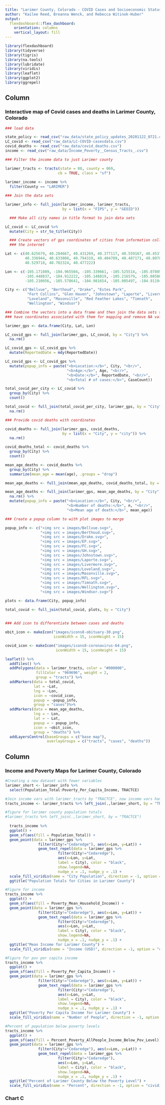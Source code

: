 ```yaml
---
title: "Larimer County, Colorado - COVID Cases and Socioeconomic Status"
author: "Kailee Reed, Breanna Wenck, and Rebecca Witinok-Huber"
output: 
  flexdashboard::flex_dashboard:
    orientation: columns
    vertical_layout: fill
---
```


```r
library(flexdashboard)
library(tidyverse)
library(tigris)
library(na.tools)
library(lubridate)
library(viridis)
library(leaflet)
library(ggplot2)
library(ggrepel)
```

Column {data-width=650}
-----------------------------------------------------------------------

### Interactive map of Covid cases and deaths in Larimer County, Colorado


```r
### load data

state_policy <- read_csv("raw_data/state_policy_updates_20201122_0721.csv")
LC_covid <- read_csv("raw_data/LC-COVID-casesdata.csv")
covid_deaths <- read_csv("raw_data/covid_deaths.csv")
income <- read_csv("raw_data/Income_Poverty__Census_Tracts_.csv")

### Filter the income data to just Larimer county

larimer_tracts <- tracts(state = 08, county = 069, 
                        cb = TRUE, class = "sf")
                        
larimer_income <- income %>%
  filter(County == "LARIMER")

### Join the data sets 

larimer_info <- full_join(larimer_income, larimer_tracts, 
                          by = list(x = "FIPS", y = "GEOID"))

  ### Make all city names in title format to join data sets

LC_covid <- LC_covid %>% 
  mutate(City = str_to_title(City))

  ### Create vectors of gps coordinates of cities from information collected from
  ### the internet

Lat <- c(40.625679, 40.284667, 40.431269, 40.377117, 40.559167, 40.453740, 
         40.336944, 40.633808, 40.794319, 40.404789, 40.487171, 40.807820, 
         40.529718, 40.702324, 40.477222)

Lon <- c(-105.171089, -104.965504, -105.339661, -105.525514, -105.078056, 
         -105.448837, -104.912222, -105.148819, -105.216579, -105.085868, 
         -105.210056, -105.578641, -104.981654, -105.005497, -104.911944)

City <- c("Bellvue", "Berthoud", "Drake", "Estes Park",
          "Fort Collins", "Glen Haven", "Johnstown", "Laporte", "Livermore",
          "Loveland", "Masonville", "Red Feather Lakes", "Timnath", 
          "Wellington", "Windsor")

### Combine the vectors into a data frame and then join the data sets so cities
### have coordinates associated with them for mapping and remove NA values

larimer_gps <- data.frame(City, Lat, Lon)

LC_covid_gps <- full_join(larimer_gps, LC_covid, by = "City") %>% 
  na.rm()

LC_covid_gps <- LC_covid_gps %>% 
  mutate(ReportedDate = mdy(ReportedDate)) 

LC_covid_gps <- LC_covid_gps %>%
  mutate(popup_info = paste("<b>Location:</b>", City, "<br/>",
                            "<b>Age:</b>", Age, "<br/>",
                            "<b>Date:</b>", ReportedDate, "<br/>",
                            "<b>Total # of cases:</b>", CaseCount))

total_covid_per_city <- LC_covid %>% 
  group_by(City) %>% 
  count()

total_covid <- full_join(total_covid_per_city, larimer_gps, by = "City") %>% 
  na.rm()

### Provide covid deaths with coordinates

covid_deaths <- full_join(larimer_gps, covid_deaths, 
                          by = list(x = "City", y = "city")) %>% 
  na.rm()

covid_deaths_total <- covid_deaths %>% 
  group_by(City) %>% 
  count()

mean_age_deaths <- covid_deaths %>% 
  group_by(City) %>% 
  summarize(mean_age = mean(age), .groups = "drop")

mean_age_deaths <- full_join(mean_age_deaths, covid_deaths_total, by = "City")

mean_age_deaths <- full_join(larimer_gps, mean_age_deaths, by = "City") %>% 
  na.rm() %>% 
  mutate(popup_info = paste("<b>Location:</b>", City, "<br/>",
                            "<b>Number of deaths:</b>", n, "<br/>",
                            "<b>Mean age of death:</b>", mean_age))

### Create a popup column to with plot images to merge 

popup_info <- c("<img src = images/Bellvue.svg>",
                "<img src = images/Berthoud.svg>", 
                "<img src = images/Drake.svg>",
                "<img src = images/EP.svg>",
                "<img src = images/FC.svg>",
                "<img src = images/GH.svg>",
                "<img src = images/Johnstown.svg>",
                "<img src = images/Laporte.svg>",
                "<img src = images/Livermore.svg>",
                "<img src = images/Loveland.svg>",
                "<img src = images/Masonville.svg>",
                "<img src = images/RFL.svg>",
                "<img src = images/Timnath.svg>",
                "<img src = images/Wellington.svg>",
                "<img src = images/Windsor.svg>")

plots <- data.frame(City, popup_info)

total_covid <- full_join(total_covid, plots, by = "City")
  
         
### Add icon to differentiate between cases and deaths

obit_icon <- makeIcon("images/icons8-obituary-30.png", 
                      iconWidth = 15, iconHeight = 15)

covid_icon <- makeIcon("images/icons8-coronavirus-64.png",
                       iconWidth = 15, iconHeight = 15)

leaflet() %>%
  addTiles() %>%
  addPolygons(data = larimer_tracts, color = "#000000", 
              fillColor = "969696", weight = 2, 
              group = "tracts") %>% 
  addMarkers(data = total_covid,
             lat = ~Lat, 
             lng = ~Lon,
             icon = ~covid_icon,
             popup = ~popup_info,
             group = "cases")%>% 
  addMarkers(data = mean_age_deaths,
             lng = ~ Lon, 
             lat = ~ Lat,
             popup = ~ popup_info, 
             icon = ~obit_icon,
             group = "deaths") %>% 
  addLayersControl(baseGroups = c("base map"),
                   overlayGroups = c("tracts", "cases", "deaths"))

```


Column {data-width=350}
-----------------------------------------------------------------------

### Income and Poverty Maps for Larimer County, Colorado

```r
#Creating a new dataset with fewer variables
larimer_short <- larimer_info %>%
  select(Population_Total:Poverty_Per_Capita_Income, TRACTCE)

#Join income vars with larimer_tracts by "TRACTCE", now income vars have coords
tracts_income <- larimer_tracts %>% left_join(.,larimer_short, by = "TRACTCE") 

#figure for larimer county population totals
#larimer_tracts %>% left_join(.,larimer_short, by = "TRACTCE") 
  
  tracts_income %>%
  ggplot() +
  geom_sf(aes(fill = Population_Total)) +
  geom_point(data = larimer_gps %>%
               filter(City!="Cedaredge"), aes(x=Lon, y=Lat)) +
               geom_text_repel(data = larimer_gps %>%
                        filter(City!="Cedaredge"), 
                        aes(x=Lon, y=Lat, 
                        label = City), color = "black",
                        show.legend=NA, 
                        nudge_x = .1, nudge_y = .1) +
  scale_fill_viridis(name = "City Population", direction = -1, option = "cividis") +
  ggtitle("Population Totals for Cities in Larimer County") 

#Figure for income
tracts_income %>%
  ggplot() +
  geom_sf(aes(fill = Poverty_Mean_Household_Income)) +
  geom_point(data = larimer_gps %>%
               filter(City!="Cedaredge"), aes(x=Lon, y=Lat)) +
               geom_text_repel(data = larimer_gps %>%
                        filter(City!="Cedaredge"), 
                        aes(x=Lon, y=Lat, 
                        label = City), color = "black",
                        show.legend=NA, 
                        nudge_x = .1, nudge_y = .1) +
  ggtitle("Mean Income for Larimer County") +
  scale_fill_viridis(name = "Income (USD)", direction = -1, option = "cividis")

#Figure for pov per capita income
tracts_income %>%
  ggplot() +
  geom_sf(aes(fill = Poverty_Per_Capita_Income)) +
  geom_point(data = larimer_gps %>%
               filter(City!="Cedaredge"), aes(x=Lon, y=Lat)) +
               geom_text_repel(data = larimer_gps %>%
                        filter(City!="Cedaredge"), 
                        aes(x=Lon, y=Lat, 
                        label = City), color = "black",
                        show.legend=NA, 
                        nudge_x = .1, nudge_y = .1) +
  ggtitle("Poverty Per Capita Income for Larimer County") +
  scale_fill_viridis(name = "Number of People", direction = -1, option = "cividis")

#Percent of population below poverty levels
tracts_income %>%
  ggplot() +
  geom_sf(aes(fill = Percent_Poverty_AllPeople_Income_Below_Pov_Level)) +
  geom_point(data = larimer_gps %>%
               filter(City!="Cedaredge"), aes(x=Lon, y=Lat)) +
               geom_text_repel(data = larimer_gps %>%
                        filter(City!="Cedaredge"), 
                        aes(x=Lon, y=Lat, 
                        label = City), color = "black",
                        show.legend=NA, 
                        nudge_x = .1, nudge_y = .1) +
  ggtitle("Percent of Larimer County Below the Poverty Level") +
  scale_fill_viridis(name = "Percent", direction = -1, option = "cividis")
```


### Chart C

```r
```

